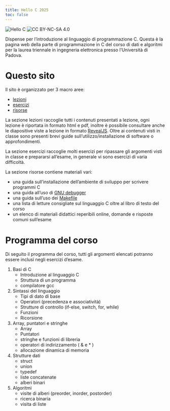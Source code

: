```yaml
---
title: Hello C 2025
toc: false
---
```


![Hello C](https://img.shields.io/badge/Course-Introduction%20to%20C-blue)
![CC BY-NC-SA 4.0](https://img.shields.io/badge/license-CC%20BY--NC--SA%204.0-green)

Dispense per l'introduzione al linguaggio di programmazione C.
Questa è la pagina web della parte di programmazione in C del corso di dati e algoritmi per la laurea triennale in ingegneria elettronica presso l'Università di Padova.

# Questo sito

Il sito è organizzato per 3 macro aree:

- [lezioni](lessons.qmd)
- [esercizi](exercises.qmd)
- [risorse](resources.qmd)

La sezione lezioni raccoglie tutti i contenuti presentati a lezione, ogni lezione è riportata in formato html e pdf, inoltre è possibile consultare anche le diapositive viste a lezione in formato [RevealJS](https://revealjs.com/). Oltre ai contenuti visti in classe sono presenti brevi guide sull'utilizzo/installazione di software o approfondimenti.

La sezione esercizi raccoglie molti esercizi per ripassare gli argomenti visti in classe e prepararsi all'esame, in generale vi sono esercizi di varia difficoltà.

La sezione risorse contiene materiali vari:

- una guida sull'installazione dell'ambiente di sviluppo per scrivere programmi C
- una guida all'uso di [GNU debugger](https://it.wikipedia.org/wiki/GNU_Debugger)
- una guida sull'uso dei [Makefile](https://it.wikipedia.org/wiki/Make)
- una lista di letture consigliate sul linguaggio C oltre al libro di testo del corso
- un elenco di materiali didattici reperibili online, domande e risposte comuni sull'esame

# Programma del corso

Di seguito il programma del corso, tutti gli argomenti elencati potranno essere inclusi negli esercizi d'esame.

1. Basi di C
    - Introduzione al linguaggio C
    - Struttura di un programma
    - compilatore gcc
2. Sintassi del linguaggio
    - Tipi di dato di base
    - Operatori (precedenza e associatività)
    - Strutture di controllo (if-else, switch, for, while)
    - Funzioni
    - Ricorsione
3. Array, puntatori e stringhe
    - Array
    - Puntatori
    - stringhe e funzioni di libreria
    - operatori di indirizzamento ( & e * )
    - allocazione dinamica di memoria
4. Strutture dati
    - struct
    - union
    - typedef
    - liste concatenate
    - alberi binari
5. Algoritmi
    - visite di alberi (preorder, inorder, postorder)
    - ricerca binaria
    - visita di liste
